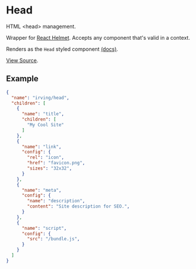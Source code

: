 <Meta title="WordPress Components|Head" />

# Head
HTML <head\> management.

Wrapper for [React Helmet](https://github.com/nfl/react-helmet). Accepts any component that's valid in a <head/> context.

Renders as the `Head` styled component [(docs)](?path=/docs/styled-components-head--basic-eample).

[View Source](https://github.com/alleyinteractive/wp-irving/tree/master/inc/components/components/head).

## Example
```json
{
  "name": "irving/head",
  "children": [
    {
      "name": "title",
      "children": [
        "My Cool Site"
      ]
    },
    {
      "name": "link",
      "config": {
        "rel": "icon",
        "href": "favicon.png",
        "sizes": "32x32",
      }
    },
    {
      "name": "meta",
      "config": {
        "name": "description",
        "content": "Site description for SEO.",
      }
    },
    {
      "name": "script",
      "config": {
        "src": "/bundle.js",
      }
    }
  ]
}
```
